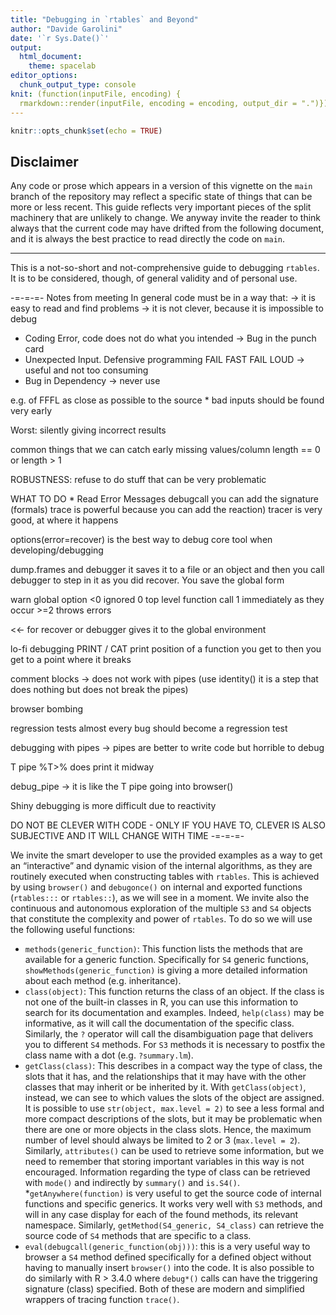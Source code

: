 ```yaml
---
title: "Debugging in `rtables` and Beyond"
author: "Davide Garolini"
date: '`r Sys.Date()`'
output:
  html_document:
    theme: spacelab
editor_options: 
  chunk_output_type: console
knit: (function(inputFile, encoding) {
  rmarkdown::render(inputFile, encoding = encoding, output_dir = ".")})
---
```


```r
knitr::opts_chunk$set(echo = TRUE)
```

## Disclaimer

Any code or prose which appears in a version of this vignette on the `main` branch of the repository may reflect a specific state of things that can be more or less recent. This guide reflects very important pieces of the split machinery that are unlikely to change. We anyway invite the reader to think always that the current code may have drifted from the following document, and it is always the best practice to read directly the code on `main`.

---

This is a not-so-short and not-comprehensive guide to debugging `rtables`. It is to be considered, though, of general validity and of personal use.

-=-=-=- Notes from meeting
In general code must be in a way that:
-> it is easy to read and find problems
-> it is not clever, because it is impossible to debug

* Coding Error, code does not do what you intended -> Bug in the punch card
* Unexpected Input. Defensive programming FAIL FAST FAIL LOUD -> useful and not too consuming
* Bug in Dependency -> never use 

e.g. of FFFL
as close as possible to the source
* bad inputs should be found very early


Worst: silently giving incorrect results

common things that we can catch early
missing values/column length == 0 or length > 1

ROBUSTNESS: refuse to do stuff that can be very problematic

WHAT TO DO
* Read Error Messages
debugcall you can add the signature (formals)
trace is powerful because you can add the reaction)
tracer is very good, at where it happens

options(error=recover) is the best way to debug
core tool when developing/debugging

dump.frames and debugger
it saves it to a file or an object and then you call debugger to step in it
as you did recover. You save the global form

warn global option
<0 ignored
0 top level function call
1 immediately as they occur
>=2 throws errors

<<- for recover or debugger gives it to the global environment

lo-fi debugging
PRINT / CAT
print position of a function you get to then you get to a point where it breaks

comment blocks -> does not work with pipes (use identity() it is a step
that does nothing but does not break the pipes)

browser bombing

regression tests
almost every bug should become a regression test

debugging with pipes
-> pipes are better to write code but horrible to debug

T pipe %T>% does print it midway

debug_pipe -> it is like the T pipe going into browser()

Shiny debugging is more difficult due to reactivity

DO NOT BE CLEVER WITH CODE - ONLY IF YOU HAVE TO, CLEVER IS ALSO SUBJECTIVE 
AND IT WILL CHANGE WITH TIME
-=-=-=-


We invite the smart developer to use the provided examples as a way to get an "interactive" and dynamic vision of the internal algorithms, as they are routinely executed when constructing tables with `rtables`. This is achieved by using `browser()` and `debugonce()` on internal and exported functions (`rtables:::` or `rtables::`), as we will see in a moment. We invite also the continuous and autonomous exploration of the multiple `S3` and `S4` objects that constitute the complexity and power of `rtables`. To do so we will use the following useful functions:

* `methods(generic_function)`: This function lists the methods that are available for a generic function. Specifically for `S4` generic functions, `showMethods(generic_function)` is giving a more detailed information about each method (e.g. inheritance). 
* `class(object)`: This function returns the class of an object. If the class is not one of the built-in classes in R, you can use this information to search for its documentation and examples. Indeed, `help(class)` may be informative, as it will call the documentation of the specific class. Similarly, the `?` operator will call the disambiguation page that delivers you to different `S4` methods. For `S3` methods it is necessary to postfix the class name with a dot (e.g. `?summary.lm`).
* `getClass(class)`: This describes in a compact way the type of class, the slots that it has, and the relationships that it may have with the other classes that may inherit or be inherited by it. With `getClass(object)`, instead, we can see to which values the slots of the object are assigned. It is possible to use `str(object, max.level = 2)` to see a less formal and more compact descriptions of the slots, but it may be problematic when there are one or more objects in the class slots. Hence, the maximum number of level should always be limited to 2 or 3 (`max.level = 2`). Similarly, `attributes()` can be used to retrieve some information, but we need to remember that storing important variables in this way is not encouraged. Information regarding the type of class can be retrieved with `mode()` and indirectly by `summary()` and `is.S4()`.
*`getAnywhere(function)` is very useful to get the source code of internal functions and specific generics. It works very well with `S3` methods, and will in any case display for each of the found methods, its relevant namespace. Similarly, `getMethod(S4_generic, S4_class)` can retrieve the source code of `S4` methods that are specific to a class.
* `eval(debugcall(generic_function(obj)))`: this is a very useful way to browser a `S4` method defined specifically for a defined object without having to manually insert `browser()` into the code. It is also possible to do similarly with R > 3.4.0 where `debug*()` calls can have the triggering signature (class) specified. Both of these are modern and simplified wrappers of tracing function `trace()`.
